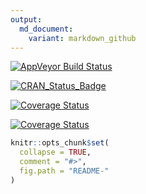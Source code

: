 ```yaml
---
output:
  md_document:
    variant: markdown_github
---
```

[![AppVeyor Build Status](https://ci.appveyor.com/api/projects/status/github/<USERNAME>/<REPO>?branch=master&svg=true)](https://ci.appveyor.com/project/<USERNAME>/<REPO>)

[![CRAN_Status_Badge](http://www.r-pkg.org/badges/version/fbsites)](http://cran.r-project.org/package=fbsites)

[![Coverage Status](https://img.shields.io/coveralls/<USERNAME>/<REPO>.svg)](https://coveralls.io/r/<USERNAME>/<REPO>?branch=master)

[![Coverage Status](https://img.shields.io/codecov/c/github/<USERNAME>/<REPO>/master.svg)](https://codecov.io/github/<USERNAME>/<REPO>?branch=master)
<!-- README.md is generated from README.Rmd. Please edit that file -->

```r
knitr::opts_chunk$set(
  collapse = TRUE,
  comment = "#>",
  fig.path = "README-"
)
```
